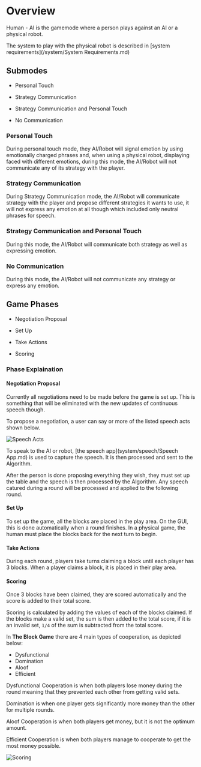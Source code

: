 # Overview

Human - AI is the gamemode where a person plays against an AI or a physical robot.

The system to play with the physical robot is described in [system requirements](/system/System Requirements.md)

## Submodes

- Personal Touch

- Strategy Communication

- Strategy Communication and Personal Touch

- No Communication

### Personal Touch

During personal touch mode, they AI/Robot will signal emotion by using emotionally charged phrases and, when using a physical robot, displaying faced with different emotions, during this mode, the AI/Robot will not communicate any of its strategy with the player.

### Strategy Communication

During Strategy Communication mode, the AI/Robot will communicate strategy with the player and propose different strategies it wants to use, it will not express any emotion at all though which included only neutral phrases for speech.

### Strategy Communication and Personal Touch

During this mode, the AI/Robot will communicate both strategy as well as expressing emotion.

### No Communication

During this mode, the AI/Robot will not communicate any strategy or express any emotion.

## Game Phases

- Negotiation Proposal

- Set Up

- Take Actions

- Scoring

### Phase Explaination

#### Negotiation Proposal

Currently all negotiations need to be made before the game is set up. This is something that will be eliminated with the new updates of continuous speech though.

To propose a negotiation, a user can say or more of the listed speech acts shown below.

![Speech Acts](/img/speech_acts.png)

To speak to the AI or robot, [the speech app](system/speech/Speech App.md) is used to capture the speech. It is then processed and sent to the Algorithm.

After the person is done proposing everything they wish, they must set up the table and the speech is then processed by the Algorithm. Any speech catured during a round will be processed and applied to the following round.

#### Set Up

To set up the game, all the blocks are placed in the play area. On the GUI, this is done automatically when a round finishes. In a physical game, the human must place the blocks back for the next turn to begin.

#### Take Actions

During each round, players take turns claiming a block until each player has 3 blocks. When a player claims a block, it is placed in their play area.

#### Scoring

Once 3 blocks have been claimed, they are scored automatically and the score is added to their total score.

Scoring is calculated by adding the values of each of the blocks claimed. If the blocks make a valid set, the sum is then added to the total score, if it is an invalid set, `1/4` of the sum is subtracted from the total score.

In **The Block Game** there are 4 main types of cooperation, as depicted below:

- Dysfunctional
- Domination
- Aloof
- Efficient

Dysfunctional Cooperation is when both players lose money during the round meaning that they prevented each other from getting valid sets.

Domination is when one player gets significantly more money than the other for multiple rounds.

Aloof Cooperation is when both players get money, but it is not the optimum amount.

Efficient Cooperation is when both players manage to cooperate to get the most money possible.

![Scoring](/img/game_scoring.png)
